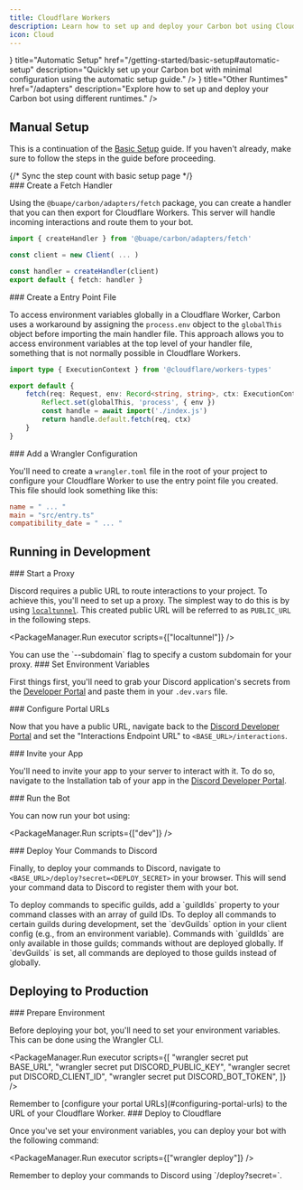 ```yaml
---
title: Cloudflare Workers
description: Learn how to set up and deploy your Carbon bot using Cloudflare Workers, including development and production environments.
icon: Cloud
---
```



<Cards>
    <Card
        icon={<Workflow />}
        title="Automatic Setup"
        href="/getting-started/basic-setup#automatic-setup"
        description="Quickly set up your Carbon bot with minimal configuration using the automatic setup guide."
    />
    <Card
        icon={<Server />}
        title="Other Runtimes"
        href="/adapters"
        description="Explore how to set up and deploy your Carbon bot using different runtimes."
    />
</Cards>

## Manual Setup

This is a continuation of the [Basic Setup](/getting-started/basic-setup) guide. If you haven't already, make sure to follow the steps in the guide before proceeding.

<Steps>
{/* Sync the step count with basic setup page */}
<div class="step" style={{ display: 'hidden' }} />
<div class="step" style={{ display: 'hidden' }} />
<div class="step" style={{ display: 'hidden' }} />
<div class="step" style={{ display: 'hidden' }} />
<div class="step" style={{ display: 'hidden' }} />

<Step>
### Create a Fetch Handler

Using the `@buape/carbon/adapters/fetch` package, you can create a handler that you can then export for Cloudflare Workers. This server will handle incoming interactions and route them to your bot.

```ts title="src/index.ts"
import { createHandler } from '@buape/carbon/adapters/fetch'

const client = new Client( ... )

const handler = createHandler(client)
export default { fetch: handler }
```

</Step>

<Step>
### Create a Entry Point File

To access environment variables globally in a Cloudflare Worker, Carbon uses a workaround by assigning the `process.env` object to the `globalThis` object before importing the main handler file. This approach allows you to access environment variables at the top level of your handler file, something that is not normally possible in Cloudflare Workers.

```ts title="src/entry.ts"
import type { ExecutionContext } from '@cloudflare/workers-types'

export default {
	fetch(req: Request, env: Record<string, string>, ctx: ExecutionContext) {
		Reflect.set(globalThis, 'process', { env })
		const handle = await import('./index.js')
		return handle.default.fetch(req, ctx)
	}
}
```
</Step>

<Step>
### Add a Wrangler Configuration

You'll need to create a `wrangler.toml` file in the root of your project to configure your Cloudflare Worker to use the entry point file you created. This file should look something like this:

```toml title="wrangler.toml"
name = " ... "
main = "src/entry.ts"
compatibility_date = " ... "
```
</Step>
</Steps>

## Running in Development

<Steps>
<Step>
### Start a Proxy

Discord requires a public URL to route interactions to your project. To achieve this, you'll need to set up a proxy. The simplest way to do this is by using [`localtunnel`](https://www.npmjs.com/package/localtunnel). This created public URL will be referred to as `PUBLIC_URL` in the following steps.

<PackageManager.Run executor scripts={["localtunnel"]} />

<Callout type="info">
You can use the `--subdomain` flag to specify a custom subdomain for your proxy.
</Callout>
</Step>

<Step>
### Set Environment Variables

First things first, you'll need to grab your Discord application's secrets from the [Developer Portal](https://discord.com/developers/applications) and paste them in your `.dev.vars` file.

</Step>

<Step>
### Configure Portal URLs

Now that you have a public URL, navigate back to the [Discord Developer Portal](https://discord.com/developers/applications) and set the "Interactions Endpoint URL" to `<BASE_URL>/interactions`.

</Step>

<Step>
### Invite your App

You'll need to invite your app to your server to interact with it. To do so, navigate to the Installation tab of your app in the [Discord Developer Portal](https://discord.com/developers/applications).

</Step>

<Step>
### Run the Bot

You can now run your bot using:

<PackageManager.Run scripts={["dev"]} />
</Step>

<Step>
### Deploy Your Commands to Discord

Finally, to deploy your commands to Discord, navigate to `<BASE_URL>/deploy?secret=<DEPLOY_SECRET>` in your browser. This will send your command data to Discord to register them with your bot.
</Step>

<Callout type="info">
To deploy commands to specific guilds, add a `guildIds` property to your command classes with an array of guild IDs. To deploy all commands to certain guilds during development, set the `devGuilds` option in your client config (e.g., from an environment variable). Commands with `guildIds` are only available in those guilds; commands without are deployed globally. If `devGuilds` is set, all commands are deployed to those guilds instead of globally.
</Callout>

</Steps>

## Deploying to Production

<Steps>
<Step>
### Prepare Environment

Before deploying your bot, you'll need to set your environment variables. This can be done using the Wrangler CLI.

<PackageManager.Run
    executor
    scripts={[
        "wrangler secret put BASE_URL",
        "wrangler secret put DISCORD_PUBLIC_KEY",
        "wrangler secret put DISCORD_CLIENT_ID",
        "wrangler secret put DISCORD_BOT_TOKEN",
    ]}
/>

<Callout type="info">
Remember to [configure your portal URLs](#configuring-portal-urls) to the URL of your Cloudflare Worker.
</Callout>
</Step>

<Step>
### Deploy to Cloudflare

Once you've set your environment variables, you can deploy your bot with the following command:

<PackageManager.Run executor scripts={["wrangler deploy"]} />
</Step>

<Callout type="info">
Remember to deploy your commands to Discord using `<BASE_URL>/deploy?secret=<DEPLOY_SECRET>`.
</Callout>

</Steps>
